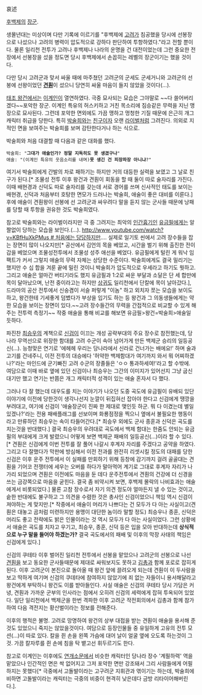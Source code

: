 哀述

[[후백제]]의 [[장군]].

생몰년대는 미상이며 다만 기록에 이르기를 "후백제에 [[고려]]가 침공했을 당시에 선봉장으로 나섰으나 고려의 병력이 압도적으로 강하다 판단하여 투항하였다."라고 전할 뿐이다. 물론 일리천 전투가 고려나 후백제나 나라의 운명을 건 대전이었는데 그런 중요한 전장에서 선봉장을 섰을 정도면 당시 후백제에서 손꼽히는 레벨의 장군이기는 했을 것이다.

다만 당시 고려군과 맞서 싸울 때에 마주쳤던 고려군의 군세도 군세거니와 고려군의 선봉에 선왕이었던 '''[[견훤]]'''이 섰으니 당연히 싸울 마음이 들지 않았을 것이다(…). 

[[태조 왕건]]에서는 [[이계인]]이 열연하였다. 극중 묘사되는 묘습은 그야말로 ~~다 쓸어버리겠다~~포악한 장군. 이계인 특유의 허스키하고 거친 목소리에 짐승같은 무력을 지닌 맹장으로 묘사된다. 그런데 포악한 면외에도 가끔 맹하고 멍청한 기질 때문에 은근히 개그캐릭터 취급을 당한다. 특히 [[박술희]]와는 [[친구]]이자 오랜 [[라이벌]]처럼 그려진다. 의외로 지적인 면을 보여주는 박술희를 보며 감탄한다거나 하는 식으로.

박술희와 처음 대결할 때 다음과 같은 대화를 했다.

 박술희: "'''그대가 애술인가? 정말 지독히도 못 생겼구나'''"
 애술: "(이계인 특유의 웃음소리를 내며)'''못 생긴 건 피장파장 아니냐'''?"

여기서 박술희에게 간발의 차로 패하기는 하지만 거의 대등한 실력을 보였고 그 날로 친구가 된다.[* 조물성 전투 이후 왕건과 견훤이 회동을 할 때 둘이 따로 술자리를 가진다. 이때 배현경과 신덕도 따로 술자리를 갖는데 서로 경어를 쓰며 신사적인 태도를 보이는 배현경, 신덕과 처음부터 호탕한 면모가 드러나는 박술희, 애술이 좋은 대비를 이룬다.] 후에 애술이 견훤왕이 선봉에 선 고려군과 싸우려다 말을 듣지 않는 군사들 때문에 낭패를 당할 때 투항을 권유한 것도 박술희였다. 

참고로 박술희와는 라이벌이라지만 극 중 그려지는 최악의 [[인간흉기]]인 [[유금필]]에게는 알짤없이 당하는 모습을 보인다.(…). [[http://www.youtube.com/watch?v=KBfHuXkPMus # 처음에는 당당하지만]]…. 
실제로 일기토 씬에서 고려 장수들을 잡는 장면이 많이 나오지만[* 공산에서 김언의 목을 베었고, 시간을 벌기 위해 출진한 전이갑을 베었으며 조물성전투에서 조물성 성주 애선을 베었다. 유금필에게 털린 게 워낙 임팩트가 커서 그렇지 애술의 무력 자체는 상당한 수준이다. 박술희에게도 결국 밀리기는 했지만 수 십 합을 겨룬 끝에 밀린 것이니 박술희가 압도적으로 우세라고 하기도 뭣하고. 그리고 애술은 얼마간 버티기라도 했지 유금필과 1:2로 싸운 부달과 소달은 단 세 합만에 목이 달아났으며, 난전 중이라고는 하지만 [[상귀]]도 일리천에서 단칼에 목이 날아갔다.], 드라마의 공산 전투에서 신숭겸이 서슬 퍼렇게 "이놈" 하고 외치자 쪼는 모습을 보이도 하고, 왕건한테 기세좋게 덤볐다가 부상을 입기도 하는 등 왕건과 그 의동생들에게는 약한 모습을 보이는 장면이 있다.~~고려 장수들간의 무력을 간접적으로 비교할 수 있게 해주는 전투력 측정기~~ 작중 애술을 통해 비교를 해보면 유금필>왕건=박술희>애술일 듯하다.

파진찬 [[최승우]]의 계책으로 [[신검(후백제)|신검]]이 이끄는 개성 공략부대의 주요 장수로 참전했는데, 당나라 무역선으로 위장한 함대를 고려 수군이 속아 넘어가게 만든 백제군 승리의 일등공신(…). 능청맞은 연기로 '에헤헤 우리는 당나라에서 신라로 건너가는 배에요!' 하며 술과 고기를 건네주니, 이전 전투의 대승에다 '허약한 백제함대가 여기까지 와서 뭐 어찌하겠나?'라는 마인드에 군기빠진 고려 수군의 장졸들은 'ㅇㅇ 통과하세여!'라고 할 수밖에. 여담으로 이때 바로 옆에 있던 신검이나 최승우는 그간의 이미지가 있어선지 그냥 굽신대기만 했고 연기는 반쯤은 개그 캐릭터적 성격이 있는 애술 혼자서 다 했다. 

그러나 다 잘 했는데 대우도를 치는 이야기가 나오던 도중 곡도에 유금필이 유배되 있단 이야기에 이전에 당한것이 생각나선지 눈깔이 뒤집혀선 잡아야 한다고 신검에게 땡깡을 부려대고, 여기에 신검이 '애술장군이 진짜 한 제대로 맺인듯 하군. 뭐 다 이겼는데 별일 있겠나?'라는 전용 패배플래그를 선보이며 화룡점정을 찍으니 옆에서 불필요한 행동이라고 만류하던 최승우는 속이 타들어간다.[* 최승우 외에도 군사 종훈과 신덕은 곡도를 치는것을 반대했다.] 결국 최승우의 우려대로 곡도에서 백제 함대는 한줌도 안되는 유금필의 부대에게 크게 발렸으니 어떻게 보면 백제군 패배의 일등공신(…)이라 할 수 있다.[* 견훤은 신검에게 이번 전투를 잘 풀어 나갈시 후계자 자리를 주겠다고 공약을 하였다. 그리고 다 잘했다가 막판에 방심해서 이전 전과를 완전히 리셋시킬 정도의 대패를 당한 신검은 이후 운주 전투에서 이 실패를 만회하기 위해 등창에 감기까지 걸려 골골대는 견훤을 기어코 전쟁터에 세우는 오버를 하다가 말아먹어 계기로 그대로 후계자 자리가 나가리 되었으며 견훤은 이전에도 마음을 둔 데다 운주전투에서 견훤의 건강에 더 신경을 쓰는 금강쪽으로 마음을 굳힌다. 결국 좀 비약시켜 보면, 후백제 몰락의 나비효과는 애술에게서 비롯되었다.] 물론 고참 장수로서 자기 의견 정도야 얼마든지 낼 수 있는 것이고, 숱한 반대에도 불구하고 그 의견을 수렴한 것은 총사인 신검이었으니 책임 역시 신검이 져야하는 게 맞지만.[* 작중에서 애술이 머리가 나쁘다는 건 모두가 다 아는 사실이고(견훤은 대놓고 곰처럼 미련하지만 용맹이 대단한 놈이라 말할 정도) 최승우나 종훈, 신덕은 머리도 좋고 전략에도 밝은 인물이라는 것 역시 모두가 다 아는 사실이었다. 그런 상황에서 애술은 곡도를 치자고 우기고, 최승우, 종훈, 신덕 등은 입을 모아 반대하는데 '''상식적으로 누구 말을 들어야 하겠는가?''' 결국 곡도에서의 패배 및 이후의 막장 사태의 책임은 신검에게 있다.]

신검의 쿠테타 이후 벌어진 일리천 전투에서 선봉을 맡았으나 고려군의 선봉으로 나선 [[견훤]]을 보고 동요한 군사들때문에 제대로 싸워보지도 못하고 [[김총]]과 함께 포로로 잡히게 된다. 이후 고려군이 본진으로 돌아올 때 왕건 앞에 끌려오게 되는데 견훤이 이 두사람을 보고 딱하게 여기며 신검의 쿠데타에 참여하지 않았기에 죄 없는 자들이니 용서해달라고 왕건에게 부탁하니 왕건도 이를 받아들인다. 사실 애술은 신검의 쿠테타 당시 가담은 커녕, 견훤과 가까운 군부의 인사라는 점에서 오히려 신검의 세력에게 잡혀 투옥되어 있었다. 일단 일리천에서 백제군을 한번 격파한 이후 고려군 작전회의에서 김총과 함께 참가하여 다음 격전지는 황산벌이라는 정보를 전해준다.
 
이후의 행적은 불명. 고려로 망명하여 왕건의 상부 대접을 받는 견훤이 애술을 용서해 준 것도 있었으니 죽지는 않았을것이다. 여담으로 등장인물들 중 유일하게 고유의 전투 모션(…)이 따로 있다. 칼을 쥔 손을 왼쪽 가슴에 대어 날이 얼굴 옆에 오도록 하는것이 그것. 가끔 칼자루를 쥔 손에 침을 탁 뱉고선 휘두르기도 한다.

참고로 이계인는 이후에도 [[연개소문(드라마)|연개소문]]에서 비슷한 캐릭터인 당나라 장수 '계필하력' 역을 맡았으나 인간적인 면은 싹 없어지고 그저 포악한 면만 강조돼서 그리 사람들에게 어필하지는 못했다[* 극중에서 고돌발이라는 고구려군 지휘관과 엮이기는 하는데, 박술희에 비하면 고돌발이라는 캐릭터는 극중의 비중이 현격히 낮은데다 금방 리타이어해버린다.].
